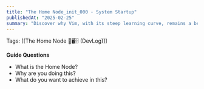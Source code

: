 ```yaml
---
title: "The Home Node_init_000 - System Startup"
publishedAt: "2025-02-25"
summary: "Discover why Vim, with its steep learning curve, remains a beloved tool among developers for editing code efficiently and effectively."
---
```


Tags: [[The Home Node 🏡🖥️🗄️ (DevLog)]]

**Guide Questions**

- What is the Home Node?
- Why are you doing this?
- What do you want to achieve in this?
